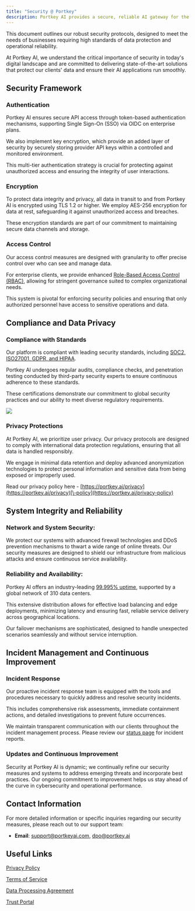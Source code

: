 ```yaml
---
title: "Security @ Portkey"
description: Portkey AI provides a secure, reliable AI gateway for the seamless integration and management of large language models (LLMs).
---
```

This document outlines our robust security protocols, designed to meet the needs of businesses requiring high standards of data protection and operational reliability.

At Portkey AI, we understand the critical importance of security in today's digital landscape and are committed to delivering state-of-the-art solutions that protect our clients' data and ensure their AI applications run smoothly.

## Security Framework

### Authentication

Portkey AI ensures secure API access through token-based authentication mechanisms, supporting Single Sign-On (SSO) via OIDC on enterprise plans.

We also implement key encryption, which provide an added layer of security by securely storing provider API keys within a controlled and monitored environment.

This multi-tier authentication strategy is crucial for protecting against unauthorized access and ensuring the integrity of user interactions.

### Encryption

To protect data integrity and privacy, all data in transit to and from Portkey AI is encrypted using TLS 1.2 or higher. We employ AES-256 encryption for data at rest, safeguarding it against unauthorized access and breaches.

These encryption standards are part of our commitment to maintaining secure data channels and storage.

### Access Control

Our access control measures are designed with granularity to offer precise control over who can see and manage data.

For enterprise clients, we provide enhanced [Role-Based Access Control (RBAC)](/product/enterprise-offering/access-control-management#id-2.-fine-grained-user-roles-and-permissions), allowing for stringent governance suited to complex organizational needs.

This system is pivotal for enforcing security policies and ensuring that only authorized personnel have access to sensitive operations and data.

## Compliance and Data Privacy

### Compliance with Standards

Our platform is compliant with leading security standards, including [SOC2, ISO27001, GDPR, and HIPAA](https://trust.portkey.ai).

Portkey AI undergoes regular audits, compliance checks, and penetration testing conducted by third-party security experts to ensure continuous adherence to these standards.

These certifications demonstrate our commitment to global security practices and our ability to meet diverse regulatory requirements.

<Frame>
  <img src="/images/guardrails/g11.avif"/>
</Frame>

### Privacy Protections

At Portkey AI, we prioritize user privacy. Our privacy protocols are designed to comply with international data protection regulations, ensuring that all data is handled responsibly.

We engage in minimal data retention and deploy advanced anonymization technologies to protect personal information and sensitive data from being exposed or improperly used.

Read our privacy policy here - [https://portkey.ai/privacy](https://portkey.ai/privacy)[\-policy](https://portkey.ai/privacy-policy)

## System Integrity and Reliability

### **Network and System Security**:

We protect our systems with advanced firewall technologies and DDoS prevention mechanisms to thwart a wide range of online threats. Our security measures are designed to shield our infrastructure from malicious attacks and ensure continuous service availability.

### **Reliability and Availability**:

Portkey AI offers an industry-leading [99.995% uptime](https://status.portkey.ai), supported by a global network of 310 data centers.

This extensive distribution allows for effective load balancing and edge deployments, minimizing latency and ensuring fast, reliable service delivery across geographical locations.

Our failover mechanisms are sophisticated, designed to handle unexpected scenarios seamlessly and without service interruption.

## Incident Management and Continuous Improvement

### Incident Response

Our proactive incident response team is equipped with the tools and procedures necessary to quickly address and resolve security incidents.

This includes comprehensive risk assessments, immediate containment actions, and detailed investigations to prevent future occurrences.

We maintain transparent communication with our clients throughout the incident management process. Please review our [status page](https://status.portkey.ai) for incident reports.

### Updates and Continuous Improvement

Security at Portkey AI is dynamic; we continually refine our security measures and systems to address emerging threats and incorporate best practices. Our ongoing commitment to improvement helps us stay ahead of the curve in cybersecurity and operational performance.

## Contact Information

For more detailed information or specific inquiries regarding our security measures, please reach out to our support team:

* **Email**: support@portkeyai.com, dpo@portkey.ai

## Useful Links

[Privacy Policy](https://portkey.ai/privacy-policy)

[Terms of Service](https://portkey.ai/terms)

[Data Processing Agreement](https://portkey.ai/dpa)

[Trust Portal](https://trust.portkey.ai)
